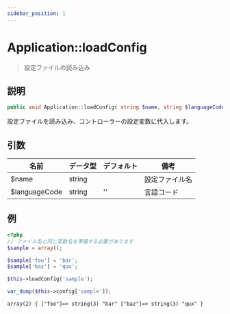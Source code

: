 ```yaml
---
sidebar_position: 1
---
```


# Application::loadConfig

> 設定ファイルの読み込み

## 説明

```php
public void Application::loadConfig( string $name, string $languageCode = '' )
```

設定ファイルを読み込み、コントローラーの設定変数に代入します。

## 引数

| 名前          | データ型 | デフォルト | 備考            |
| ------------- | ------- | --------- | --------------- |
| $name         | string  |           | 設定ファイル名   |
| $languageCode | string  | ''        | 言語コード      |

## 例

```php title="code/config/sample.php"
<?php
// ファイル名と同じ変数名を準備する必要があります
$sample = array();

$sample['foo'] = 'bar';
$sample['baz'] = 'qux';
```

```php title="コントローラー"
$this->loadConfig('sample');

var_dump($this->config['sample']);
```

```html title="出力"
array(2) { ["foo"]=> string(3) "bar" ["baz"]=> string(3) "qux" }
```
